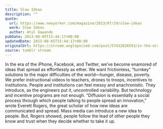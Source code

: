 ```yaml
---
title: Slow Ideas
description: ""
quote:
  url: https://www.newyorker.com/magazine/2013/07/29/slow-ideas
  work: Slow Ideas
  author: Atul Gawande
pubDate: 2013-08-05T15:44:17+00:00
updatedDate: 2013-08-05T15:44:17+00:00
originalUrl: https://stream.anglepoised.com/post/57432026593/in-the-era-of-the-iphone-facebook-and-twitter
source: tumblr stream
---
```


In the era of the iPhone, Facebook, and Twitter, we’ve become enamored of ideas that spread as effortlessly as ether. We want frictionless, “turnkey” solutions to the major difficulties of the world—hunger, disease, poverty. We prefer instructional videos to teachers, drones to troops, incentives to institutions. People and institutions can feel messy and anachronistic. They introduce, as the engineers put it, uncontrolled variability. But technology and incentive programs are not enough. “Diffusion is essentially a social process through which people talking to people spread an innovation,” wrote Everett Rogers, the great scholar of how new ideas are communicated and spread. Mass media can introduce a new idea to people. But, Rogers showed, people follow the lead of other people they know and trust when they decide whether to take it up.
